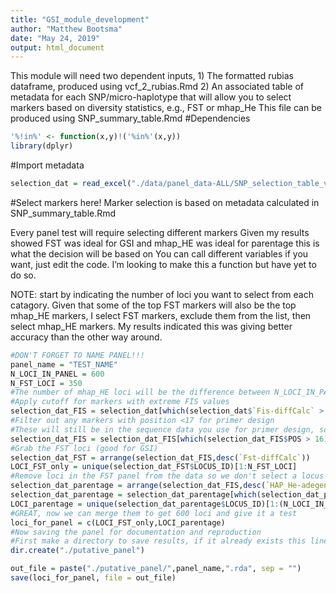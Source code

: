 ```yaml
---
title: "GSI_module_development"
author: "Matthew Bootsma"
date: "May 24, 2019"
output: html_document
---
```

This module will need two dependent inputs, 
1) The formatted rubias dataframe, produced using vcf_2_rubias.Rmd
2) An associated table of metadata for each SNP/micro-haplotype that will allow you to select markers based on diversity statistics, e.g., FST or mhap_He
      This file can be produced using SNP_summary_table.Rmd
#Dependencies
```r
'%!in%' <- function(x,y)!('%in%'(x,y))
library(dplyr)
```
#Import metadata
```r
selection_dat = read_excel("./data/panel_data-ALL/SNP_selection_table_v3.1.xlsx",sheet = "SNP_selection_table_v3")
```
#Select markers here!
Marker selection is based on metadata calculated in SNP_summary_table.Rmd

Every panel test will require selecting different markers 
Given my results showed FST was ideal for GSI and mhap_HE was ideal for parentage this is what the decision will be based on
You can call different variables if you want, just edit the code. I'm looking to make this a function but have yet to do so.

NOTE: start by indicating the number of loci you want to select from each catagory. 
Given that some of the top FST markers will also be the top mhap_HE markers, I select FST markers, exclude them from the list, then select mhap_HE markers. 
My results indicated this was giving better accuracy than the other way around.
```r
#DON'T FORGET TO NAME PANEL!!!
panel_name = "TEST_NAME"
N_LOCI_IN_PANEL = 600
N_FST_LOCI = 350
#The number of mhap_HE loci will be the difference between N_LOCI_IN_PANEL and N_FST_LOCI
#Apply cutoff for markers with extreme FIS values
selection_dat_FIS = selection_dat[which(selection_dat$`Fis-diffCalc` > -0.2 & selection_dat$`Fis-diffCalc` < 0.2),]
#Filter out any markers with position <17 for primer design
#These will still be in the sequence data you use for primer design, so we can design with wobble positions if appropriate
selection_dat_FIS = selection_dat_FIS[which(selection_dat_FIS$POS > 16),]
#Grab the FST loci (good for GSI)
selection_dat_FST = arrange(selection_dat_FIS,desc(`Fst-diffCalc`))
LOCI_FST_only = unique(selection_dat_FST$LOCUS_ID)[1:N_FST_LOCI]
#Remove loci in the FST panel from the data so we don't select a locus twice
selection_dat_parentage = arrange(selection_dat_FIS,desc(`HAP_He-adegenet-summary`))
selection_dat_parentage = selection_dat_parentage[which(selection_dat_parentage$LOCUS_ID %!in% LOCI_FST_only),]
LOCI_parentage = unique(selection_dat_parentage$LOCUS_ID)[1:(N_LOCI_IN_PANEL-n_distinct(LOCI_FST_only))]
#GREAT, now we can merge them to get 600 loci and give it a test
loci_for_panel = c(LOCI_FST_only,LOCI_parentage)
#Now saving the panel for documentation and reproduction
#First make a directory to save results, if it already exists this line will do nothing so no worries.
dir.create("./putative_panel")

out_file = paste("./putative_panel/",panel_name,".rda", sep = "")
save(loci_for_panel, file = out_file)
```


